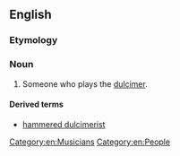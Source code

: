 ==English==

===Etymology===
{{suffix|dulcimer|ist|lang=en}}

===Noun===
{{en-noun}}

# Someone who plays the [[dulcimer]].

====Derived terms====
* [[hammered dulcimerist]]

[[Category:en:Musicians]]
[[Category:en:People]]